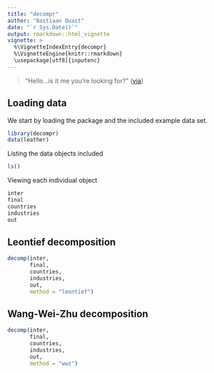 ```yaml
---
title: "decompr"
author: "Bastiaan Quast"
date: "`r Sys.Date()`"
output: rmarkdown::html_vignette
vignette: >
  %\VignetteIndexEntry{decompr}
  %\VignetteEngine{knitr::rmarkdown}
  \usepackage[utf8]{inputenc}
---
```



> "Hello...is it me you're looking for?"
([via](https://boptopop.files.wordpress.com/2011/03/l9kph.jpg))

## Loading data

We start by loading the package and the included example data set.

```r
library(decompr)
data(leather)
```

Listing the data objects included

```r
ls()
```

Viewing each individual object

```r
inter
final
countries
industries
out
```

## Leontief decomposition

```r
decomp(inter,
       final,
       countries,
       industries,
       out,
       method = "leontief")
```

## Wang-Wei-Zhu decomposition

```r
decomp(inter,
       final,
       countries,
       industries,
       out,
       method = "wwz")
```